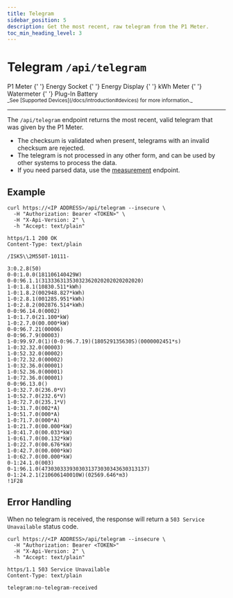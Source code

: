 ```yaml
---
title: Telegram
sidebar_position: 5
description: Get the most recent, raw telegram from the P1 Meter.
toc_min_heading_level: 3
---
```



# Telegram `/api/telegram`

<Badge color='hw-green' icon='mdi:check' subtext='Supported'>
    P1 Meter
</Badge>
<Badge color='hw-grey' icon='mdi:close' subtext='Not supported'>
    {' '}
    Energy Socket
</Badge>
<Badge color='hw-grey' icon='mdi:close' subtext='Not supported'>
    {' '}
    Energy Display
</Badge>
<Badge color='hw-grey' icon='mdi:close' subtext='Not supported'>
    {' '}
    kWh Meter
</Badge>
<Badge color='hw-grey' icon='mdi:close' subtext='Not supported'>
    {' '}
    Watermeter
</Badge>
<Badge color='hw-grey' icon='mdi:close' subtext='Not supported'>
    {' '}
    Plug-In Battery
</Badge>
<br />
<sub>_See [Supported Devices](/docs/introduction#devices) for more information._</sub>

---

<PreliminaryWarning />

The `/api/telegram` endpoint returns the most recent, valid telegram that was given by the P1 Meter.

-   The checksum is validated when present, telegrams with an invalid checksum are rejected.
-   The telegram is not processed in any other form, and can be used by other systems to process the data.
-   If you need parsed data, use the [measurement](/docs/v2/measurement) endpoint.

## Example

```http title="Request"
curl https://<IP ADDRESS>/api/telegram --insecure \
  -H "Authorization: Bearer <TOKEN>" \
  -H "X-Api-Version: 2" \
  -h "Accept: text/plain"
```

```http title="Response"
https/1.1 200 OK
Content-Type: text/plain

/ISK5\\2M550T-10111-

3:0.2.8(50)
0-0:1.0.0(181106140429W)
0-0:96.1.1(31333631353032362020202020202020)
1-0:1.8.1(10830.511*kWh)
1-0:1.8.2(002948.827*kWh)
1-0:2.8.1(001285.951*kWh)
1-0:2.8.2(002876.514*kWh)
0-0:96.14.0(0002)
1-0:1.7.0(21.100*kW)
1-0:2.7.0(00.000*kW)
0-0:96.7.21(00006)
0-0:96.7.9(00003)
1-0:99.97.0(1)(0-0:96.7.19)(180529135630S)(0000002451*s)
1-0:32.32.0(00003)
1-0:52.32.0(00002)
1-0:72.32.0(00002)
1-0:32.36.0(00001)
1-0:52.36.0(00001)
1-0:72.36.0(00001)
0-0:96.13.0()
1-0:32.7.0(236.0*V)
1-0:52.7.0(232.6*V)
1-0:72.7.0(235.1*V)
1-0:31.7.0(002*A)
1-0:51.7.0(000*A)
1-0:71.7.0(000*A)
1-0:21.7.0(00.000*kW)
1-0:41.7.0(00.033*kW)
1-0:61.7.0(00.132*kW)
1-0:22.7.0(00.676*kW)
1-0:42.7.0(00.000*kW)
1-0:62.7.0(00.000*kW)
0-1:24.1.0(003)
0-1:96.1.0(4730303339303031373030343630313137)
0-1:24.2.1(210606140010W)(02569.646*m3)
!1F28
```

## Error Handling

When no telegram is received, the response will return a `503 Service Unavailable` status code.

```http title="Request"
curl https://<IP ADDRESS>/api/telegram --insecure \
  -H "Authorization: Bearer <TOKEN>"
  -H "X-Api-Version: 2" \
  -h "Accept: text/plain"
```

```http title="Response"
https/1.1 503 Service Unavailable
Content-Type: text/plain

telegram:no-telegram-received
```
